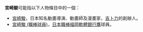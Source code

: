 '''宮崎駿'''可能指以下人物條目中的一個：
*[[宮崎駿|宮崎駿]]，日本知名動畫導演、動畫師及漫畫家，[[吉卜力|吉卜力]]的創辦人。
*[[宮崎駿_(職棒球員)|宮崎駿 (職棒球員)]]，[[日本職棒|日本職棒]][[福岡軟體銀行鷹|福岡軟體銀行鷹]]球員。

{{消歧義|M|Cat=三字人名消歧义}}